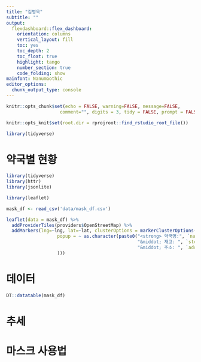 ```yaml
---
title: "김병욱"
subtitle: ""
output:
  flexdashboard::flex_dashboard:
    orientation: columns
    vertical_layout: fill
    toc: yes
    toc_depth: 2
    toc_float: true
    highlight: tango
    number_section: true
    code_folding: show
mainfont: NanumGothic
editor_options: 
  chunk_output_type: console
---
```



``` r
knitr::opts_chunk$set(echo = FALSE, warning=FALSE, message=FALSE,
                    comment="", digits = 3, tidy = FALSE, prompt = FALSE, fig.align = 'center')

knitr::opts_knit$set(root.dir = rprojroot::find_rstudio_root_file())

library(tidyverse)
```

약국별 현황
============================================================================

```r
library(tidyverse)
library(httr)
library(jsonlite)

library(leaflet)

mask_df <- read_csv('data/mask_df.csv')

leaflet(data = mask_df) %>% 
  addProviderTiles(providers$OpenStreetMap) %>% 
  addMarkers(lng=~lng, lat=~lat, clusterOptions = markerClusterOptions(),
                   popup = ~ as.character(paste0("<strong> 약국명:", `name`, "</strong><br>", "-----------------------------------------------------------<br>",
                                                 "&middot; 재고: ", `stock`, "<br>",
                                                 "&middot; 주소: ", `address`, "<br>"
                   ))) 
```

데이터
============================================================================

```r
DT::datatable(mask_df)
```

추세 
============================================================================

마스크 사용법 
============================================================================
